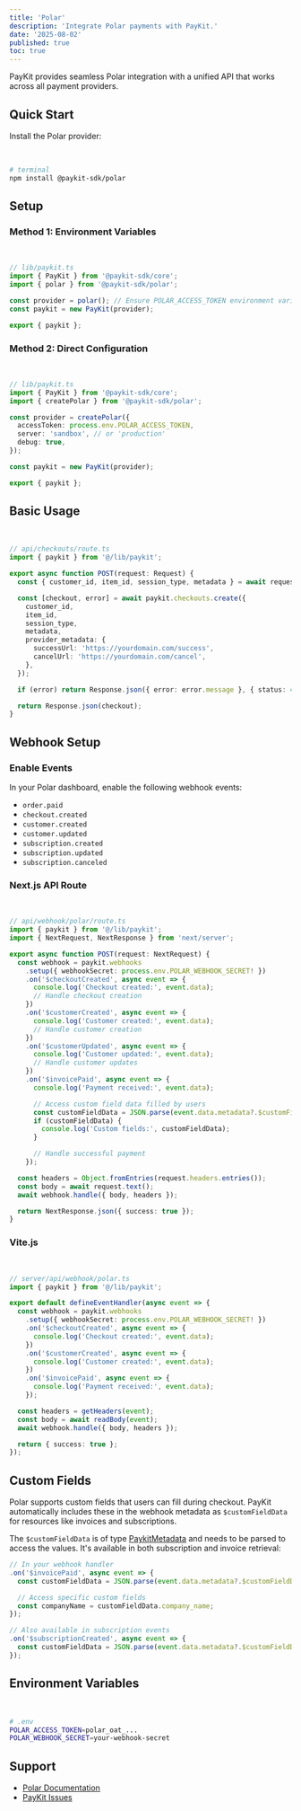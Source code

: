 ```yaml
---
title: 'Polar'
description: 'Integrate Polar payments with PayKit.'
date: '2025-08-02'
published: true
toc: true
---
```


PayKit provides seamless Polar integration with a unified API that works across all payment providers.

## Quick Start

Install the Polar provider:

<br />

```bash
# terminal
npm install @paykit-sdk/polar
```

## Setup

### Method 1: Environment Variables

<br />

```typescript
// lib/paykit.ts
import { PayKit } from '@paykit-sdk/core';
import { polar } from '@paykit-sdk/polar';

const provider = polar(); // Ensure POLAR_ACCESS_TOKEN environment variable is set
const paykit = new PayKit(provider);

export { paykit };
```

### Method 2: Direct Configuration

<br />

```typescript
// lib/paykit.ts
import { PayKit } from '@paykit-sdk/core';
import { createPolar } from '@paykit-sdk/polar';

const provider = createPolar({
  accessToken: process.env.POLAR_ACCESS_TOKEN,
  server: 'sandbox', // or 'production'
  debug: true,
});

const paykit = new PayKit(provider);

export { paykit };
```

## Basic Usage

<br />

```typescript
// api/checkouts/route.ts
import { paykit } from '@/lib/paykit';

export async function POST(request: Request) {
  const { customer_id, item_id, session_type, metadata } = await request.json();

  const [checkout, error] = await paykit.checkouts.create({
    customer_id,
    item_id,
    session_type,
    metadata,
    provider_metadata: {
      successUrl: 'https://yourdomain.com/success',
      cancelUrl: 'https://yourdomain.com/cancel',
    },
  });

  if (error) return Response.json({ error: error.message }, { status: 400 });

  return Response.json(checkout);
}
```

## Webhook Setup

### Enable Events

In your Polar dashboard, enable the following webhook events:

- `order.paid`
- `checkout.created`
- `customer.created`
- `customer.updated`
- `subscription.created`
- `subscription.updated`
- `subscription.canceled`

### Next.js API Route

<br />

```typescript
// api/webhook/polar/route.ts
import { paykit } from '@/lib/paykit';
import { NextRequest, NextResponse } from 'next/server';

export async function POST(request: NextRequest) {
  const webhook = paykit.webhooks
    .setup({ webhookSecret: process.env.POLAR_WEBHOOK_SECRET! })
    .on('$checkoutCreated', async event => {
      console.log('Checkout created:', event.data);
      // Handle checkout creation
    })
    .on('$customerCreated', async event => {
      console.log('Customer created:', event.data);
      // Handle customer creation
    })
    .on('$customerUpdated', async event => {
      console.log('Customer updated:', event.data);
      // Handle customer updates
    })
    .on('$invoicePaid', async event => {
      console.log('Payment received:', event.data);

      // Access custom field data filled by users
      const customFieldData = JSON.parse(event.data.metadata?.$customFieldData);
      if (customFieldData) {
        console.log('Custom fields:', customFieldData);
      }

      // Handle successful payment
    });

  const headers = Object.fromEntries(request.headers.entries());
  const body = await request.text();
  await webhook.handle({ body, headers });

  return NextResponse.json({ success: true });
}
```

### Vite.js

<br />

```typescript
// server/api/webhook/polar.ts
import { paykit } from '@/lib/paykit';

export default defineEventHandler(async event => {
  const webhook = paykit.webhooks
    .setup({ webhookSecret: process.env.POLAR_WEBHOOK_SECRET! })
    .on('$checkoutCreated', async event => {
      console.log('Checkout created:', event.data);
    })
    .on('$customerCreated', async event => {
      console.log('Customer created:', event.data);
    })
    .on('$invoicePaid', async event => {
      console.log('Payment received:', event.data);
    });

  const headers = getHeaders(event);
  const body = await readBody(event);
  await webhook.handle({ body, headers });

  return { success: true };
});
```

## Custom Fields

Polar supports custom fields that users can fill during checkout. PayKit automatically includes these in the webhook metadata as `$customFieldData` for resources like invoices and subscriptions.

The `$customFieldData` is of type [PaykitMetadata](/docs/concepts/api-reference) and needs to be parsed to access the values. It's available in both subscription and invoice retrieval:

```typescript
// In your webhook handler
.on('$invoicePaid', async event => {
  const customFieldData = JSON.parse(event.data.metadata?.$customFieldData || '{}');

  // Access specific custom fields
  const companyName = customFieldData.company_name;
});

// Also available in subscription events
.on('$subscriptionCreated', async event => {
  const customFieldData = JSON.parse(event.data.metadata?.$customFieldData || '{}');
});
```

## Environment Variables

<br />

```bash
# .env
POLAR_ACCESS_TOKEN=polar_oat_...
POLAR_WEBHOOK_SECRET=your-webhook-secret
```

## Support

- [Polar Documentation](https://docs.polar.sh/)
- [PayKit Issues](https://github.com/devodii/paykit/issues)
